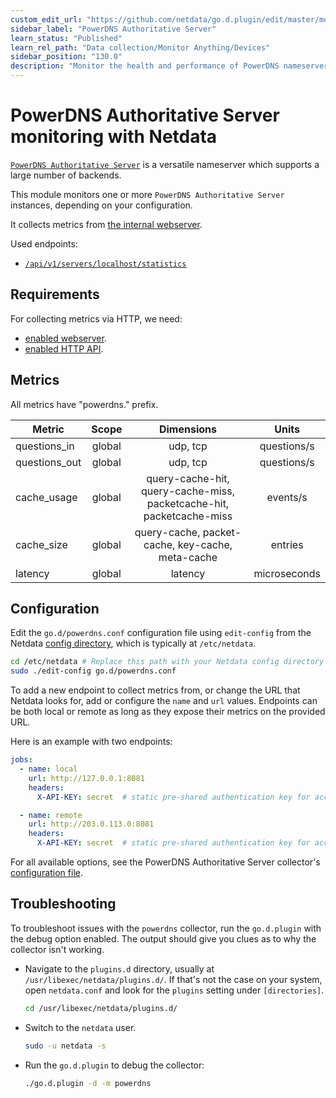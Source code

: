 ```yaml
---
custom_edit_url: "https://github.com/netdata/go.d.plugin/edit/master/modules/powerdns/README.md"
sidebar_label: "PowerDNS Authoritative Server"
learn_status: "Published"
learn_rel_path: "Data collection/Monitor Anything/Devices"
sidebar_position: "130.0"
description: "Monitor the health and performance of PowerDNS nameservers with zero configuration, per-second metric granularity, and interactive visualizations."
---
```



# PowerDNS Authoritative Server monitoring with Netdata

[`PowerDNS Authoritative Server`](https://doc.powerdns.com/authoritative/) is a versatile nameserver which supports a
large number of backends.

This module monitors one or more `PowerDNS Authoritative Server` instances, depending on your configuration.

It collects metrics from [the internal webserver](https://doc.powerdns.com/authoritative/http-api/index.html#webserver).

Used endpoints:

- [`/api/v1/servers/localhost/statistics`](https://doc.powerdns.com/authoritative/http-api/statistics.html)

## Requirements

For collecting metrics via HTTP, we need:

- [enabled webserver](https://doc.powerdns.com/authoritative/http-api/index.html#webserver).
- [enabled HTTP API](https://doc.powerdns.com/authoritative/http-api/index.html#enabling-the-api).

## Metrics

All metrics have "powerdns." prefix.

| Metric        | Scope  |                              Dimensions                              |    Units     |
|---------------|:------:|:--------------------------------------------------------------------:|:------------:|
| questions_in  | global |                               udp, tcp                               | questions/s  |
| questions_out | global |                               udp, tcp                               | questions/s  |
| cache_usage   | global | query-cache-hit, query-cache-miss, packetcache-hit, packetcache-miss |   events/s   |
| cache_size    | global |           query-cache, packet-cache, key-cache, meta-cache           |   entries    |
| latency       | global |                               latency                                | microseconds |

## Configuration

Edit the `go.d/powerdns.conf` configuration file using `edit-config` from the
Netdata [config directory](https://learn.netdata.cloud/docs/configure/nodes), which is typically at `/etc/netdata`.

```bash
cd /etc/netdata # Replace this path with your Netdata config directory
sudo ./edit-config go.d/powerdns.conf
```

To add a new endpoint to collect metrics from, or change the URL that Netdata looks for, add or configure the `name` and
`url` values. Endpoints can be both local or remote as long as they expose their metrics on the provided URL.

Here is an example with two endpoints:

```yaml
jobs:
  - name: local
    url: http://127.0.0.1:8081
    headers:
      X-API-KEY: secret  # static pre-shared authentication key for access to the REST API (api-key).

  - name: remote
    url: http://203.0.113.0:8081
    headers:
      X-API-KEY: secret  # static pre-shared authentication key for access to the REST API (api-key).
```

For all available options, see the PowerDNS Authoritative Server
collector's [configuration file](https://github.com/netdata/go.d.plugin/blob/master/config/go.d/powerdns.conf).

## Troubleshooting

To troubleshoot issues with the `powerdns` collector, run the `go.d.plugin` with the debug option enabled. The output
should give you clues as to why the collector isn't working.

- Navigate to the `plugins.d` directory, usually at `/usr/libexec/netdata/plugins.d/`. If that's not the case on
  your system, open `netdata.conf` and look for the `plugins` setting under `[directories]`.

  ```bash
  cd /usr/libexec/netdata/plugins.d/
  ```

- Switch to the `netdata` user.

  ```bash
  sudo -u netdata -s
  ```

- Run the `go.d.plugin` to debug the collector:

  ```bash
  ./go.d.plugin -d -m powerdns
  ```
